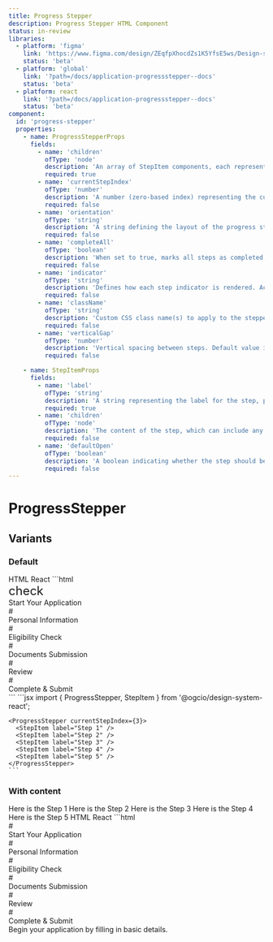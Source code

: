 ```yaml
---
title: Progress Stepper
description: Progress Stepper HTML Component
status: in-review
libraries:
  - platform: 'figma'
    link: 'https://www.figma.com/design/ZEqfpXhocdZs1K5YfsE5ws/Design-system?node-id=4429-6239'
    status: 'beta'
  - platform: 'global'
    link: '?path=/docs/application-progressstepper--docs'
    status: 'beta'
  - platform: react
    link: '?path=/docs/application-progressstepper--docs'
    status: 'beta'
component:
  id: 'progress-stepper'
  properties:
    - name: ProgressStepperProps
      fields:
        - name: 'children'
          ofType: 'node'
          description: 'An array of StepItem components, each representing an individual step.'
          required: true
        - name: 'currentStepIndex'
          ofType: 'number'
          description: 'A number (zero-based index) representing the current active step. Defaults to 0.'
          required: false
        - name: 'orientation'
          ofType: 'string'
          description: 'A string defining the layout of the progress stepper, either horizontal or vertical. The default is horizontal.'
          required: false
        - name: 'completeAll'
          ofType: 'boolean'
          description: 'When set to true, marks all steps as completed, regardless of the current step.'
          required: false
        - name: 'indicator'
          ofType: 'string'
          description: 'Defines how each step indicator is rendered. Accepts number or hashtag.'
          required: false
        - name: 'className'
          ofType: 'string'
          description: 'Custom CSS class name(s) to apply to the stepper container.'
          required: false
        - name: 'verticalGap'
          ofType: 'number'
          description: 'Vertical spacing between steps. Default value is 14'
          required: false

    - name: StepItemProps
      fields:
        - name: 'label'
          ofType: 'string'
          description: 'A string representing the label for the step, providing context for the user on what this step is about.'
          required: true
        - name: 'children'
          ofType: 'node'
          description: 'The content of the step, which can include any valid React node (e.g., forms, string, etc.).'
          required: false
        - name: 'defaultOpen'
          ofType: 'boolean'
          description: 'A boolean indicating whether the step should be open by default.'
          required: false
---
```


# ProgressStepper

## Variants

### Default

<ComponentContainer>
  <ProgressStepper currentStepIndex={3}>
    <StepItem label="Step 1" />
    <StepItem label="Step 2" />
    <StepItem label="Step 3" />
    <StepItem label="Step 4" />
    <StepItem label="Step 5" />
  </ProgressStepper>
</ComponentContainer>

<Tabs id="tab1">
  <TabList>
    <TabItem value="tab11" checked>HTML</TabItem>
    <TabItem value="tab12">React</TabItem>
  </TabList>
  <TabPanel value="tab11">
    ```html
    <div data-testid="progress-stepper" class="gi-progress-stepper" data-orientation="horizontal" role="list" aria-live="polite">
      <div class="gi-w-full">
          <div class="gi-relative">
            <div class="gi-progress-stepper-step-container" data-orientation="horizontal" data-current="false" data-completed="true" data-next="false" data-indicator="hashtag" role="listitem" aria-labelledby="step-label-1">
                <div class="gi-progress-stepper-step"><span data-testid="govie-icon" role="presentation" class="gi-block material-symbols-outlined" style="font-size: 24px;">check</span></div>
                <div class="gi-progress-stepper-step-label" data-orientation="horizontal" id="step-label-1">Start Your Application</div>
            </div>
            <div data-orientation="horizontal" data-next="false" data-completed="true" data-current="false" class="gi-progress-stepper-step-connector" aria-hidden="true"><span></span></div>
          </div>
      </div>
      <div class="gi-w-full">
          <div class="gi-relative">
            <div class="gi-progress-stepper-step-container" data-orientation="horizontal" data-current="true" data-completed="false" data-next="false" data-indicator="hashtag" role="listitem" aria-labelledby="step-label-2">
                <div class="gi-progress-stepper-step">#</div>
                <div class="gi-progress-stepper-step-label" data-orientation="horizontal" id="step-label-2">Personal Information</div>
            </div>
            <div data-orientation="horizontal" data-next="false" data-completed="false" data-current="true" class="gi-progress-stepper-step-connector" aria-hidden="true"><span></span><span></span></div>
          </div>
      </div>
      <div class="gi-w-full">
          <div class="gi-relative">
            <div class="gi-progress-stepper-step-container" data-orientation="horizontal" data-current="false" data-completed="false" data-next="true" data-indicator="hashtag" role="listitem" aria-labelledby="step-label-3">
                <div class="gi-progress-stepper-step">#</div>
                <div class="gi-progress-stepper-step-label" data-orientation="horizontal" id="step-label-3">Eligibility Check</div>
            </div>
            <div data-orientation="horizontal" data-next="true" data-completed="false" data-current="false" class="gi-progress-stepper-step-connector" aria-hidden="true"><span></span></div>
          </div>
      </div>
      <div class="gi-w-full">
          <div class="gi-relative">
            <div class="gi-progress-stepper-step-container" data-orientation="horizontal" data-current="false" data-completed="false" data-next="true" data-indicator="hashtag" role="listitem" aria-labelledby="step-label-4">
                <div class="gi-progress-stepper-step">#</div>
                <div class="gi-progress-stepper-step-label" data-orientation="horizontal" id="step-label-4">Documents Submission</div>
            </div>
            <div data-orientation="horizontal" data-next="true" data-completed="false" data-current="false" class="gi-progress-stepper-step-connector" aria-hidden="true"><span></span></div>
          </div>
      </div>
      <div class="gi-w-full">
          <div class="gi-relative">
            <div class="gi-progress-stepper-step-container" data-orientation="horizontal" data-current="false" data-completed="false" data-next="true" data-indicator="hashtag" role="listitem" aria-labelledby="step-label-5">
                <div class="gi-progress-stepper-step">#</div>
                <div class="gi-progress-stepper-step-label" data-orientation="horizontal" id="step-label-5">Review</div>
            </div>
            <div data-orientation="horizontal" data-next="true" data-completed="false" data-current="false" class="gi-progress-stepper-step-connector" aria-hidden="true"><span></span></div>
          </div>
      </div>
      <div class="gi-w-full">
          <div class="gi-relative">
            <div class="gi-progress-stepper-step-container" data-orientation="horizontal" data-current="false" data-completed="false" data-next="true" data-indicator="hashtag" role="listitem" aria-labelledby="step-label-6">
                <div class="gi-progress-stepper-step">#</div>
                <div class="gi-progress-stepper-step-label" data-orientation="horizontal" id="step-label-6">Complete &amp; Submit</div>
            </div>
          </div>
      </div>
    </div>
    ```
  </TabPanel>
  <TabPanel value="tab12">
    ```jsx 
    import { ProgressStepper, StepItem } from '@ogcio/design-system-react';

    <ProgressStepper currentStepIndex={3}>
      <StepItem label="Step 1" />
      <StepItem label="Step 2" />
      <StepItem label="Step 3" />
      <StepItem label="Step 4" />
      <StepItem label="Step 5" />
    </ProgressStepper>
    ```

  </TabPanel>
</Tabs>

### With content

<ComponentContainer>
  <ProgressStepper currentStepIndex={3}>
    <StepItem label="Step 1">Here is the Step 1</StepItem>
    <StepItem label="Step 2">Here is the Step 2</StepItem>
    <StepItem label="Step 3">Here is the Step 3</StepItem>
    <StepItem label="Step 4">Here is the Step 4</StepItem>
    <StepItem label="Step 5">Here is the Step 5</StepItem>
  </ProgressStepper>
</ComponentContainer>

<Tabs id="tab2">
  <TabList>
    <TabItem value="tab21" checked>HTML</TabItem>
    <TabItem value="tab22">React</TabItem>
  </TabList>
  <TabPanel value="tab21">
    ```html
   <div class="gi-flex gi-w-full gi-justify-start gi-items-start gi-flex-col gi-flex-nowrap" role="region" aria-label="Items Stacked" data-testid="govie-stack" style="height: 100%;">
    <div class="gi-w-full">
        <div data-testid="progress-stepper" class="gi-progress-stepper" data-orientation="horizontal" role="list" aria-live="polite">
          <div class="gi-w-full">
              <div class="gi-relative">
                <div class="gi-progress-stepper-step-container" data-orientation="horizontal" data-current="true" data-completed="false" data-next="false" data-indicator="hashtag" role="listitem" aria-labelledby="step-label-1">
                    <div class="gi-progress-stepper-step">#</div>
                    <div class="gi-progress-stepper-step-label" data-orientation="horizontal" id="step-label-1">Start Your Application</div>
                </div>
                <div data-orientation="horizontal" data-next="false" data-completed="false" data-current="true" class="gi-progress-stepper-step-connector" aria-hidden="true"><span></span><span></span></div>
              </div>
          </div>
          <div class="gi-w-full">
              <div class="gi-relative">
                <div class="gi-progress-stepper-step-container" data-orientation="horizontal" data-current="false" data-completed="false" data-next="true" data-indicator="hashtag" role="listitem" aria-labelledby="step-label-2">
                    <div class="gi-progress-stepper-step">#</div>
                    <div class="gi-progress-stepper-step-label" data-orientation="horizontal" id="step-label-2">Personal Information</div>
                </div>
                <div data-orientation="horizontal" data-next="true" data-completed="false" data-current="false" class="gi-progress-stepper-step-connector" aria-hidden="true"><span></span></div>
              </div>
          </div>
          <div class="gi-w-full">
              <div class="gi-relative">
                <div class="gi-progress-stepper-step-container" data-orientation="horizontal" data-current="false" data-completed="false" data-next="true" data-indicator="hashtag" role="listitem" aria-labelledby="step-label-3">
                    <div class="gi-progress-stepper-step">#</div>
                    <div class="gi-progress-stepper-step-label" data-orientation="horizontal" id="step-label-3">Eligibility Check</div>
                </div>
                <div data-orientation="horizontal" data-next="true" data-completed="false" data-current="false" class="gi-progress-stepper-step-connector" aria-hidden="true"><span></span></div>
              </div>
          </div>
          <div class="gi-w-full">
              <div class="gi-relative">
                <div class="gi-progress-stepper-step-container" data-orientation="horizontal" data-current="false" data-completed="false" data-next="true" data-indicator="hashtag" role="listitem" aria-labelledby="step-label-4">
                    <div class="gi-progress-stepper-step">#</div>
                    <div class="gi-progress-stepper-step-label" data-orientation="horizontal" id="step-label-4">Documents Submission</div>
                </div>
                <div data-orientation="horizontal" data-next="true" data-completed="false" data-current="false" class="gi-progress-stepper-step-connector" aria-hidden="true"><span></span></div>
              </div>
          </div>
          <div class="gi-w-full">
              <div class="gi-relative">
                <div class="gi-progress-stepper-step-container" data-orientation="horizontal" data-current="false" data-completed="false" data-next="true" data-indicator="hashtag" role="listitem" aria-labelledby="step-label-5">
                    <div class="gi-progress-stepper-step">#</div>
                    <div class="gi-progress-stepper-step-label" data-orientation="horizontal" id="step-label-5">Review</div>
                </div>
                <div data-orientation="horizontal" data-next="true" data-completed="false" data-current="false" class="gi-progress-stepper-step-connector" aria-hidden="true"><span></span></div>
              </div>
          </div>
          <div class="gi-w-full">
              <div class="gi-relative">
                <div class="gi-progress-stepper-step-container" data-orientation="horizontal" data-current="false" data-completed="false" data-next="true" data-indicator="hashtag" role="listitem" aria-labelledby="step-label-6">
                    <div class="gi-progress-stepper-step">#</div>
                    <div class="gi-progress-stepper-step-label" data-orientation="horizontal" id="step-label-6">Complete &amp; Submit</div>
                </div>
              </div>
          </div>
        </div>
        <div class="gi-h-full">
          <div class="gi-pt-2 gi-flex gi-w-full gi-justify-start gi-items-start gi-flex-col gi-gap-2 gi-flex-nowrap" role="region" aria-label="Items Stacked" data-testid="govie-stack" style="height: 100%;">Begin your application by filling in basic details.</div>
        </div>
    </div>
    <div class="gi-pt-3 gi-flex gi-w-full gi-justify-start gi-items-start gi-flex-row gi-gap-3 gi-flex-nowrap" role="region" aria-label="Items Stacked" data-testid="govie-stack" style="height: 100%;"><button class="gi-btn gi-btn-primary gi-btn-regular">Next</button></div>
  </div>
    ```
  </TabPanel>
  <TabPanel value="tab22">
    ```jsx 
    import { ProgressStepper, StepItem } from '@ogcio/design-system-react';

    <ProgressStepper currentStepIndex={3}>
       <StepItem label="Step 1">Here is the Step 1</StepItem>
      <StepItem label="Step 2">Here is the Step 2</StepItem>
      <StepItem label="Step 3">Here is the Step 3</StepItem>
      <StepItem label="Step 4">Here is the Step 4</StepItem>
      <StepItem label="Step 5">Here is the Step 5</StepItem>
    </ProgressStepper>
    ```

  </TabPanel>
</Tabs>

### Vertically

<ComponentContainer>
  <ProgressStepper currentStepIndex={3} orientation="vertical">
    <StepItem label="Step 1" />
    <StepItem label="Step 2" />
    <StepItem label="Step 3" />
    <StepItem label="Step 4" />
    <StepItem label="Step 5" />
  </ProgressStepper>
</ComponentContainer>

<Tabs id="tab3">
  <TabList>
    <TabItem value="tab31" checked>HTML</TabItem>
    <TabItem value="tab32">React</TabItem>
  </TabList>
  <TabPanel value="tab31">
    ```html
   <div data-testid="progress-stepper" class="gi-progress-stepper" data-orientation="vertical" role="list" aria-live="polite">
    <div class="gi-w-full">
        <div class="gi-relative">
          <div class="gi-progress-stepper-step-container" data-orientation="vertical" data-current="false" data-completed="true" data-next="false" data-indicator="hashtag" role="listitem" aria-labelledby="step-label-1">
              <div class="gi-progress-stepper-step"><span data-testid="govie-icon" role="presentation" class="gi-block material-symbols-outlined" style="font-size: 24px;">check</span></div>
              <div class="gi-progress-stepper-step-label" data-orientation="vertical" id="step-label-1">Step 1</div>
          </div>
          <div data-orientation="vertical" data-next="false" data-completed="true" data-current="false" class="gi-progress-stepper-step-connector" aria-hidden="true"><span></span></div>
        </div>
    </div>
    <div class="gi-w-full">
        <div class="gi-relative">
          <div class="gi-progress-stepper-step-container" data-orientation="vertical" data-current="false" data-completed="true" data-next="false" data-indicator="hashtag" role="listitem" aria-labelledby="step-label-2">
              <div class="gi-progress-stepper-step"><span data-testid="govie-icon" role="presentation" class="gi-block material-symbols-outlined" style="font-size: 24px;">check</span></div>
              <div class="gi-progress-stepper-step-label" data-orientation="vertical" id="step-label-2">Step 2</div>
          </div>
          <div data-orientation="vertical" data-next="false" data-completed="true" data-current="false" class="gi-progress-stepper-step-connector" aria-hidden="true"><span></span></div>
        </div>
    </div>
    <div class="gi-w-full">
        <div class="gi-relative">
          <div class="gi-progress-stepper-step-container" data-orientation="vertical" data-current="false" data-completed="true" data-next="false" data-indicator="hashtag" role="listitem" aria-labelledby="step-label-3">
              <div class="gi-progress-stepper-step"><span data-testid="govie-icon" role="presentation" class="gi-block material-symbols-outlined" style="font-size: 24px;">check</span></div>
              <div class="gi-progress-stepper-step-label" data-orientation="vertical" id="step-label-3">Step 3</div>
          </div>
          <div data-orientation="vertical" data-next="false" data-completed="true" data-current="false" class="gi-progress-stepper-step-connector" aria-hidden="true"><span></span></div>
        </div>
    </div>
    <div class="gi-w-full">
        <div class="gi-relative">
          <div class="gi-progress-stepper-step-container" data-orientation="vertical" data-current="true" data-completed="false" data-next="false" data-indicator="hashtag" role="listitem" aria-labelledby="step-label-4">
              <div class="gi-progress-stepper-step">#</div>
              <div class="gi-progress-stepper-step-label" data-orientation="vertical" id="step-label-4">Step 4</div>
          </div>
          <div data-orientation="vertical" data-next="false" data-completed="false" data-current="true" class="gi-progress-stepper-step-connector" aria-hidden="true"><span></span><span></span></div>
        </div>
    </div>
    <div class="gi-w-full">
        <div class="gi-relative">
          <div class="gi-progress-stepper-step-container" data-orientation="vertical" data-current="false" data-completed="false" data-next="true" data-indicator="hashtag" role="listitem" aria-labelledby="step-label-5">
              <div class="gi-progress-stepper-step">#</div>
              <div class="gi-progress-stepper-step-label" data-orientation="vertical" id="step-label-5">Step 5</div>
          </div>
        </div>
    </div>
  </div>
    ```
  </TabPanel>
  <TabPanel value="tab32">
    ```jsx 
    import { ProgressStepper, StepItem } from '@ogcio/design-system-react';

    <ProgressStepper currentStepIndex={3} orientation="vertical">
      <StepItem label="Step 1" />
      <StepItem label="Step 2" />
      <StepItem label="Step 3" />
      <StepItem label="Step 4" />
      <StepItem label="Step 5" />
    </ProgressStepper>
    ```

  </TabPanel>
</Tabs>

### With Slots open

<ComponentContainer>
  <ProgressStepper currentStepIndex={2} orientation="vertical">
    <StepItem label="Step 1" defaultOpen>
      <Stack>Here are the content for Step 1</Stack>
    </StepItem>
    <StepItem label="Step 2" defaultOpen>
      <Stack>Here are the content for Step 2</Stack>
    </StepItem>
    <StepItem label="Step 3" defaultOpen>
      <Stack>Here are the content for Step 3</Stack>
    </StepItem>
    <StepItem label="Step 4" defaultOpen>
      <Stack>Here are the content for Step 4</Stack>
    </StepItem>
    <StepItem label="Step 5" defaultOpen>
      <Stack>Here are the content for Step 5</Stack>
    </StepItem>
    <StepItem label="Step 6" defaultOpen>
      <Stack>Here are the content for Step 6</Stack>
    </StepItem>
  </ProgressStepper>
</ComponentContainer>

<Tabs id="tab4">
  <TabList>
    <TabItem value="tab41" checked>HTML</TabItem>
    <TabItem value="tab42">React</TabItem>
  </TabList>
  <TabPanel value="tab41">
    ```html
    <div data-testid="progress-stepper" class="gi-progress-stepper" data-orientation="vertical" role="list" aria-live="polite">
      <div class="gi-w-full">
          <div class="gi-relative">
            <div class="gi-progress-stepper-step-container" data-orientation="vertical" data-current="false" data-completed="true" data-next="false" data-indicator="hashtag" role="listitem" aria-labelledby="step-label-1">
                <div class="gi-progress-stepper-step"><span data-testid="govie-icon" role="presentation" class="gi-block material-symbols-outlined" style="font-size: 24px;">check</span></div>
                <div class="gi-progress-stepper-step-label" data-orientation="vertical" id="step-label-1">Step 1</div>
            </div>
            <div data-orientation="vertical" data-next="false" data-completed="true" data-current="false" class="gi-progress-stepper-step-connector" aria-hidden="true"><span></span></div>
            <div class="gi-ml-10">
                <div class="gi-flex gi-w-full gi-justify-start gi-items-start gi-flex-col gi-flex-nowrap" role="region" style="height: 100%;">Here are the content for Step 1</div>
            </div>
          </div>
      </div>
      <div class="gi-w-full">
          <div class="gi-relative">
            <div class="gi-progress-stepper-step-container" data-orientation="vertical" data-current="false" data-completed="true" data-next="false" data-indicator="hashtag" role="listitem" aria-labelledby="step-label-2">
                <div class="gi-progress-stepper-step"><span data-testid="govie-icon" role="presentation" class="gi-block material-symbols-outlined" style="font-size: 24px;">check</span></div>
                <div class="gi-progress-stepper-step-label" data-orientation="vertical" id="step-label-2">Step 2</div>
            </div>
            <div data-orientation="vertical" data-next="false" data-completed="true" data-current="false" class="gi-progress-stepper-step-connector" aria-hidden="true"><span></span></div>
            <div class="gi-ml-10">
                <div class="gi-flex gi-w-full gi-justify-start gi-items-start gi-flex-col gi-flex-nowrap" role="region" style="height: 100%;">Here are the content for Step 2</div>
            </div>
          </div>
      </div>
      <div class="gi-w-full">
          <div class="gi-relative">
            <div class="gi-progress-stepper-step-container" data-orientation="vertical" data-current="true" data-completed="false" data-next="false" data-indicator="hashtag" role="listitem" aria-labelledby="step-label-3">
                <div class="gi-progress-stepper-step">#</div>
                <div class="gi-progress-stepper-step-label" data-orientation="vertical" id="step-label-3">Step 3</div>
            </div>
            <div data-orientation="vertical" data-next="false" data-completed="false" data-current="true" class="gi-progress-stepper-step-connector" aria-hidden="true"><span></span><span></span></div>
            <div class="gi-ml-10">
                <div class="gi-flex gi-w-full gi-justify-start gi-items-start gi-flex-col gi-flex-nowrap" role="region" style="height: 100%;">Here are the content for Step 3</div>
            </div>
          </div>
      </div>
      <div class="gi-w-full">
          <div class="gi-relative">
            <div class="gi-progress-stepper-step-container" data-orientation="vertical" data-current="false" data-completed="false" data-next="true" data-indicator="hashtag" role="listitem" aria-labelledby="step-label-4">
                <div class="gi-progress-stepper-step">#</div>
                <div class="gi-progress-stepper-step-label" data-orientation="vertical" id="step-label-4">Step 4</div>
            </div>
            <div data-orientation="vertical" data-next="true" data-completed="false" data-current="false" class="gi-progress-stepper-step-connector" aria-hidden="true"><span></span></div>
            <div class="gi-ml-10">
                <div class="gi-flex gi-w-full gi-justify-start gi-items-start gi-flex-col gi-flex-nowrap" role="region" style="height: 100%;">Here are the content for Step 4</div>
            </div>
          </div>
      </div>
      <div class="gi-w-full">
          <div class="gi-relative">
            <div class="gi-progress-stepper-step-container" data-orientation="vertical" data-current="false" data-completed="false" data-next="true" data-indicator="hashtag" role="listitem" aria-labelledby="step-label-5">
                <div class="gi-progress-stepper-step">#</div>
                <div class="gi-progress-stepper-step-label" data-orientation="vertical" id="step-label-5">Step 5</div>
            </div>
            <div data-orientation="vertical" data-next="true" data-completed="false" data-current="false" class="gi-progress-stepper-step-connector" aria-hidden="true"><span></span></div>
            <div class="gi-ml-10">
                <div class="gi-flex gi-w-full gi-justify-start gi-items-start gi-flex-col gi-flex-nowrap" role="region" style="height: 100%;">Here are the content for Step 5</div>
            </div>
          </div>
      </div>
      <div class="gi-w-full">
          <div class="gi-relative">
            <div class="gi-progress-stepper-step-container" data-orientation="vertical" data-current="false" data-completed="false" data-next="true" data-indicator="hashtag" role="listitem" aria-labelledby="step-label-6">
                <div class="gi-progress-stepper-step">#</div>
                <div class="gi-progress-stepper-step-label" data-orientation="vertical" id="step-label-6">Step 6</div>
            </div>
            <div class="gi-ml-10">
                <div class="gi-flex gi-w-full gi-justify-start gi-items-start gi-flex-col gi-flex-nowrap" role="region" style="height: 100%;">Here are the content for Step 6</div>
            </div>
          </div>
      </div>
    </div>
    ```
  </TabPanel>
  <TabPanel value="tab42">
    ```jsx 
    import { ProgressStepper, StepItem } from '@ogcio/design-system-react';

    <ProgressStepper currentStepIndex={2} orientation="vertical">
      <StepItem label="Start Your Application" defaultOpen>
        <Stack>
          Begin your application by filling in basic details.
        </Stack>
      </StepItem>
      <StepItem label="Personal Information" defaultOpen>
        <Stack>
          Provide your personal information, such as name, age, etc.
        </Stack>
      </StepItem>
      <StepItem label="Eligibility Check" defaultOpen>
        <Stack>
          Ensure that you meet the eligibility criteria for the application.
        </Stack>
      </StepItem>
      <StepItem label="Documents Submission" defaultOpen>
        <Stack>
          Upload all required documents to proceed with the application.
        </Stack>
      </StepItem>
      <StepItem label="Review" defaultOpen>
        <Stack>
          Review all the information you’ve provided before submitting.
        </Stack>
      </StepItem>
      <StepItem label="Complete & Submit" defaultOpen>
        <Stack className="gi-mt-5">
          Once everything is confirmed, submit your application.
        </Stack>
      </StepItem>
    </ProgressStepper>
    ```

  </TabPanel>
</Tabs>

### With indicator as number

<ComponentContainer>
  <ProgressStepper currentStepIndex={3} indicator="number">
    <StepItem label="Step 1" />
    <StepItem label="Step 2" />
    <StepItem label="Step 3" />
    <StepItem label="Step 4" />
    <StepItem label="Step 5" />
    <StepItem label="Step 6" />
  </ProgressStepper>
</ComponentContainer>

<Tabs id="tab5">
  <TabList>
    <TabItem value="tab51" checked>HTML</TabItem>
    <TabItem value="tab52">React</TabItem>
  </TabList>
  <TabPanel value="tab51">
    ```html
   <div data-testid="progress-stepper" class="gi-progress-stepper" data-orientation="horizontal" role="list" aria-live="polite">
  <div class="gi-w-full">
    <div class="gi-relative">
      <div
        class="gi-progress-stepper-step-container"
        data-orientation="horizontal"
        data-current="false"
        data-completed="true"
        data-next="false"
        data-indicator="number"
        role="listitem"
        aria-labelledby="step-label-1"
        data-testid="step-label-1"
      >
        <div class="gi-progress-stepper-step" data-indicator="number">
          <span data-testid="govie-icon" role="presentation" class="gi-block material-symbols-outlined" style="font-size: 24px;">check</span>
        </div>
        <div class="gi-progress-stepper-step-label" data-orientation="horizontal" id="step-label-1">Step 1</div>
      </div>
      <div class="gi-progress-stepper-step-connector" data-orientation="horizontal" data-next="false" data-completed="true" data-current="false" aria-hidden="true">
        <span></span>
      </div>
    </div>
  </div>
  <div class="gi-w-full">
    <div class="gi-relative">
      <div
        class="gi-progress-stepper-step-container"
        data-orientation="horizontal"
        data-current="false"
        data-completed="true"
        data-next="false"
        data-indicator="number"
        role="listitem"
        aria-labelledby="step-label-2"
        data-testid="step-label-2"
      >
        <div class="gi-progress-stepper-step" data-indicator="number">
          <span
            data-testid="govie-icon"
            role="presentation"
            class="gi-block material-symbols-outlined"
            style="font-size: 24px;"
          >
            check
          </span>
        </div>
        <div
          class="gi-progress-stepper-step-label"
          data-orientation="horizontal"
          id="step-label-2"
        >
          Step 2
        </div>
      </div>
      <div
        class="gi-progress-stepper-step-connector"
        data-orientation="horizontal"
        data-next="false"
        data-completed="true"
        data-current="false"
        aria-hidden="true"
      >
        <span></span>
      </div>
    </div>
  </div>
  <div class="gi-w-full">
    <div class="gi-relative">
      <div
        class="gi-progress-stepper-step-container"
        data-orientation="horizontal"
        data-current="true"
        data-completed="false"
        data-next="false"
        data-indicator="number"
        role="listitem"
        aria-labelledby="step-label-3"
        data-testid="step-label-3"
      >
        <div class="gi-progress-stepper-step" data-indicator="number">
          3
        </div>
        <div
          class="gi-progress-stepper-step-label"
          data-orientation="horizontal"
          id="step-label-3"
        >
          Step 3
        </div>
      </div>
      <div
        class="gi-progress-stepper-step-connector"
        data-orientation="horizontal"
        data-next="false"
        data-completed="false"
        data-current="true"
        aria-hidden="true"
      >
        <span></span>
        <span></span>
      </div>
    </div>
  </div>
  <div class="gi-w-full">
    <div class="gi-relative">
      <div
        class="gi-progress-stepper-step-container"
        data-orientation="horizontal"
        data-current="false"
        data-completed="false"
        data-next="true"
        data-indicator="number"
        role="listitem"
        aria-labelledby="step-label-4"
        data-testid="step-label-4"
      >
        <div class="gi-progress-stepper-step" data-indicator="number">
          4
        </div>
        <div
          class="gi-progress-stepper-step-label"
          data-orientation="horizontal"
          id="step-label-4"
        >
          Step 4
        </div>
      </div>
      <div
        class="gi-progress-stepper-step-connector"
        data-orientation="horizontal"
        data-next="true"
        data-completed="false"
        data-current="false"
        aria-hidden="true"
      >
        <span></span>
      </div>
    </div>
  </div>
  <div class="gi-w-full">
    <div class="gi-relative">
      <div
        class="gi-progress-stepper-step-container"
        data-orientation="horizontal"
        data-current="false"
        data-completed="false"
        data-next="true"
        data-indicator="number"
        role="listitem"
        aria-labelledby="step-label-5"
        data-testid="step-label-5"
      >
        <div class="gi-progress-stepper-step" data-indicator="number">
          5
        </div>
        <div
          class="gi-progress-stepper-step-label"
          data-orientation="horizontal"
          id="step-label-5"
        >
          Step 5
        </div>
      </div>
      <div
        class="gi-progress-stepper-step-connector"
        data-orientation="horizontal"
        data-next="true"
        data-completed="false"
        data-current="false"
        aria-hidden="true"
      >
        <span></span>
      </div>
    </div>
  </div>
    <div class="gi-w-full">
      <div class="gi-relative">
        <div
          class="gi-progress-stepper-step-container"
          data-orientation="horizontal"
          data-current="false"
          data-completed="false"
          data-next="true"
          data-indicator="number"
          role="listitem"
          aria-labelledby="step-label-6"
          data-testid="step-label-6"
        >
          <div class="gi-progress-stepper-step" data-indicator="number">6</div>
          <div class="gi-progress-stepper-step-label" data-orientation="horizontal" id="step-label-6">Step 6</div>
        </div>
      </div>
    </div>
  </div>
    ```
  </TabPanel>
  <TabPanel value="tab52">
    ```react 
    import { ProgressStepper, StepItem } from '@ogcio/design-system-react';

    <ProgressStepper currentStepIndex={3} indicator="number">
      <StepItem label="Step 1" />
      <StepItem label="Step 2" />
      <StepItem label="Step 3" />
      <StepItem label="Step 4" />
      <StepItem label="Step 5" />
      <StepItem label="Step 6" />
    </ProgressStepper>
    ```

  </TabPanel>
</Tabs>

## Properties

<ComponentPropertiesTable componentId="progress-stepper" />

## Usage

### Best Practices

- Use Progress Stepper to guide users through a linear workflow or process.
- Display clear labels for each step to provide context and direction.

## When to use this component

- Use Progress Stepper when guiding users through a multi-step process (e.g., filling out forms, completing onboarding steps, or navigating a wizard).
- Display each step in a clear and concise manner using the `StepItem` component to make each stage in the process explicit.

## When not to use this component

- Avoid using Progress Stepper when the steps do not follow a sequential flow or are non-linear.
- Do not use Progress Stepper for workflows that allow users to jump between steps without any defined order or progression.

<ComponentStatusBlock componentId="progress-stepper" />

